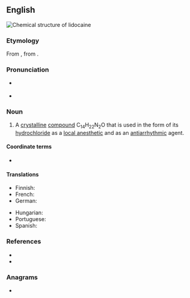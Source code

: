 {{also|lidocaïne}}
==English==
[[File:Lidocaine.svg|thumb|Chemical structure of '''lidocaine''']]
{{wikipedia}}

===Etymology===
From {{af|en|acetanilide|-o-|-caine|alt1=(acetani)lid(e)}}, from {{m|en|cocaine}}.

===Pronunciation===
* {{a|RP}} {{IPA|en|/ˈlɪd.əʊ.keɪn/|/ˈlɪd.ək.eɪn/}}
* {{a|GA}} {{IPA|en|/ˈlaɪ.dəˌkeɪn/}}

===Noun===
{{en-noun|~}}

# {{lb|en|North America|pharmaceutical drug}} A [[crystalline]] [[compound]] C<sub>14</sub>H<sub>22</sub>N<sub>2</sub>O that is used in the form of its [[hydrochloride]] as a [[local anesthetic]] and as an [[antiarrhythmic]] agent.
#: {{syn|en|lignocaine}}

====Coordinate terms====
* {{l|en|denatonium}} {{gloss|a similar compound with an additional benzyl group}}

====Translations====
{{trans-top|local anesthetic}}
* Finnish: {{t+|fi|lidokaiini}}
* French: {{t+|fr|lidocaïne|f}}
* German: {{t+|de|Lidocain|n}}
{{trans-mid}}
* Hungarian: {{t|hu|lidokain}}
* Portuguese: {{t|pt|lidocaína|f}}
* Spanish: {{t|es|lidocaína|f}}
{{trans-bottom}}

===References===
* {{R:Lexico}}
* {{R:Merriam-Webster Online}}

===Anagrams===
* {{anagrams|en|a=acdeiilno|oleacinid}}